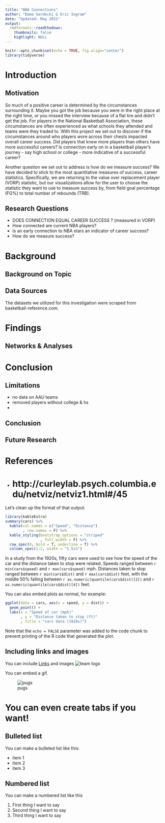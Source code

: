 ```yaml
---
title: "NBA Connections"
author: "Emma Gardecki & Eric Ingram"
date: "Updated: May 2021"
output:
  rmdformats::readthedown:
    thumbnails: false
    highlight: NULL
---
```


```r
knitr::opts_chunk$set(echo = TRUE, fig.align="center")
library(tidyverse)
```

# Introduction
## Motivation
So much of a positive career is determined by the circumstances surrounding it. Maybe you got the job because you were in the right place at the right time, or you missed the interview because of a flat tire and didn't get the job. For players in the National Basketball Association, these circumstances are often experienced as what schools they attended and teams were they traded to. With this project we set out to discover if the circumstances around who players wore across their chests impacted overall career success. Did players that knew more players than others have more successful careers? Is connection early on in a basketball player's journey - say high school or college - more indicative of a successful career? 

Another question we set out to address is how do we measure success? We have decided to stick to the most quantitative measures of success, career statistics. Specifically, we are returning to the value over replacement player (VORP) statistic, but our visualizations allow for the user to choose the statistic they want to use to measure success by, from field goal percentage (FG%) to total number of rebounds (TRB). 

## Research Questions
- DOES CONNECTION EQUAL CAREER SUCCESS ? (measured in VORP)
- How connected are current NBA players?
- Is an early connection to NBA stars an indicator of career success?
- How do we measure success?

# Background
## Background on Topic


## Data Sources
The datasets we utilized for this investigation were scraped from basketball-reference.com. 

# Findings
## Networks & Analyses


# Conclusion
## Limitations
- no data on AAU teams
- removed players without college & hs
- 

## Conclusion


## Future Research


# References
- # http://curleylab.psych.columbia.edu/netviz/netviz1.html#/45



Let's clean up the format of that output:

```r
library(kableExtra)
summary(cars) %>%
  kable(col.names = c("Speed", "Distance")
        , row.names = F) %>%
  kable_styling(bootstrap_options = "striped"
                , full_width = F) %>%
  row_spec(0, bold = T, underline = T) %>%
  column_spec(1:2, width = "1.5in") 
```

In a study from the 1920s, fifty cars were used to see how the speed of the car and the distance taken to stop were related.  Speeds ranged between `r min(cars$speed)` and `r max(cars$speed)` mph.  Distances taken to stop ranged between `r min(cars$dist)` and `r max(cars$dist)` feet, with the middle 50% falling between `r as.numeric(quantile(cars$dist)[2])` and `r as.numeric(quantile(cars$dist)[4])` feet.  

You can also embed plots as normal, for example:

```r
ggplot(data = cars, aes(x = speed, y = dist)) + 
  geom_point() + 
  labs(x = "Speed of car (mph)"
       , y = "Distance taken to stop (ft)"
       , title = "cars data (1920s)")
```

Note that the `echo = FALSE` parameter was added to the code chunk to prevent printing of the R code that generated the plot.


## Including links and images

You can include [Links](https://www.datadreaming.org/post/r-markdown-theme-gallery/) and images ![team logo](https://raw.githubusercontent.com/stat231-s21/Blog-Team-Basketball/main/images/s2g6-sports.jpg)

You can embed a gif.

![pugs](https://media.giphy.com/media/XHVmD4RyXgSjd8aUMb/giphy.gif)


# You can even create tabs if you want! {.tabset .tabset-fade .tabset-pills}

## Bulleted list

You can make a bulleted list like this:

- item 1
- item 2
- item 3


## Numbered list

You can make a numbered list like this

1. First thing I want to say
2. Second thing I want to say
3. Third thing I want to say


